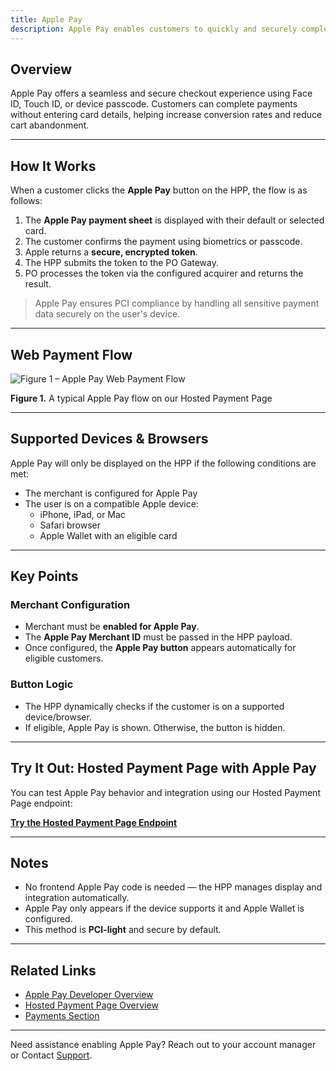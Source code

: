 ```yaml
---
title: Apple Pay
description: Apple Pay enables customers to quickly and securely complete purchases using cards stored in their Apple Wallet. Once Apple Pay is enabled for a merchant, our Hosted Payment Page (HPP) dynamically shows the **Apple Pay** button when accessed from a supported Apple device or browser (like Safari on macOS or iOS).
---
```


## Overview

Apple Pay offers a seamless and secure checkout experience using Face ID, Touch ID, or device passcode. Customers can complete payments without entering card details, helping increase conversion rates and reduce cart abandonment.

---

## How It Works

When a customer clicks the **Apple Pay** button on the HPP, the flow is as follows:

1. The **Apple Pay payment sheet** is displayed with their default or selected card.
2. The customer confirms the payment using biometrics or passcode.
3. Apple returns a **secure, encrypted token**.
4. The HPP submits the token to the PO Gateway.
5. PO processes the token via the configured acquirer and returns the result.

> Apple Pay ensures PCI compliance by handling all sensitive payment data securely on the user's device.

---

## Web Payment Flow

![Figure 1 – Apple Pay Web Payment Flow](/images/flows-payment-applepay.svg)

**Figure 1.** A typical Apple Pay flow on our Hosted Payment Page

---

## Supported Devices & Browsers

Apple Pay will only be displayed on the HPP if the following conditions are met:

- The merchant is configured for Apple Pay
- The user is on a compatible Apple device:
  - iPhone, iPad, or Mac
  - Safari browser
  - Apple Wallet with an eligible card

---

## Key Points

### Merchant Configuration

- Merchant must be **enabled for Apple Pay**.
- The **Apple Pay Merchant ID** must be passed in the HPP payload.
- Once configured, the **Apple Pay button** appears automatically for eligible customers.

### Button Logic

- The HPP dynamically checks if the customer is on a supported device/browser.
- If eligible, Apple Pay is shown. Otherwise, the button is hidden.

---

## Try It Out: Hosted Payment Page with Apple Pay

You can test Apple Pay behavior and integration using our Hosted Payment Page endpoint:

[**Try the Hosted Payment Page Endpoint**](/api-reference/en/hpp/generate-link)


---

## Notes

- No frontend Apple Pay code is needed — the HPP manages display and integration automatically.
- Apple Pay only appears if the device supports it and Apple Wallet is configured.
- This method is **PCI-light** and secure by default.

---

## Related Links

- [Apple Pay Developer Overview](https://developer.apple.com/apple-pay/)
- [Hosted Payment Page Overview](/documentation/payments/onlinepayment)
- [Payments Section](/documentation/payments/paymentintro)


---

Need assistance enabling Apple Pay? Reach out to your account manager or Contact [Support](/support/contact).

